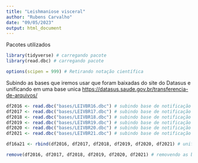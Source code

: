 ```yaml
---
title: "Leishmaniose visceral"
author: "Rubens Carvalho"
date: "09/05/2023"
output: html_document
---
```


Pacotes utilizados
```r
library(tidyverse) # carregando pacote
library(read.dbc) # carregando pacote

options(scipen = 999) # Retirando notação científica

```
  

Subindo as bases que iremos usar que foram baixadas do site do Datasus e unificando em uma base unica <https://datasus.saude.gov.br/transferencia-de-arquivos/>
```r
df2016 <- read.dbc("bases/LEIVBR16.dbc") # subindo base de notificação de 2016
df2017 <- read.dbc("bases/LEIVBR17.dbc") # subindo base de notificação de 2017
df2018 <- read.dbc("bases/LEIVBR18.dbc") # subindo base de notificação de 2018
df2019 <- read.dbc("bases/LEIVBR19.dbc") # subindo base de notificação de 2019
df2020 <- read.dbc("bases/LEIVBR20.dbc") # subindo base de notificação de 2020
df2021 <- read.dbc("bases/LEIVBR21.dbc") # subindo base de notificação de 2021

df16a21 <- rbind(df2016, df2017, df2018, df2019, df2020, df2021) # unificando as bases anuais 

remove(df2016, df2017, df2018, df2019, df2020, df2021) # removendo as bases anuais e ficando só com a base unificada
```

